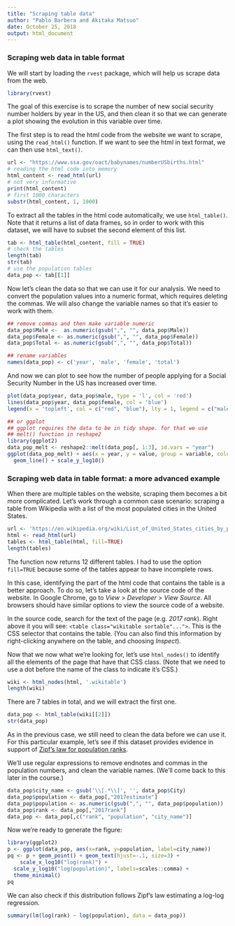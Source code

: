 ```yaml
---
title: "Scraping table data"
author: "Pablo Barbera and Akitaka Matsuo"
date: October 25, 2018
output: html_document
---
```


### Scraping web data in table format

We will start by loading the `rvest` package, which will help us scrape data from the web.

```r
library(rvest)
```

The goal of this exercise is to scrape the number of new social security number holders by year in the US, and then clean it so that we can generate a plot showing the evolution in this variable over time.

The first step is to read the html code from the website we want to scrape, using the `read_html()` function. If we want to see the html in text format, we can then use `html_text()`.

```r
url <- "https://www.ssa.gov/oact/babynames/numberUSbirths.html"
# reading the html code into memory
html_content <- read_html(url)
# not very informative
print(html_content)
# first 1000 characters
substr(html_content, 1, 1000)

```

To extract all the tables in the html code automatically, we use `html_table()`. Note that it returns a list of data frames, so in order to work with this dataset, we will have to subset the second element of this list.

```r
tab <- html_table(html_content, fill = TRUE)
# check the tables
length(tab)
str(tab)
# use the population tables
data_pop <- tab[[1]]
```

Now let's clean the data so that we can use it for our analysis. We need to convert the population values into a numeric format, which requires deleting the commas. We will also change the variable names so that it's easier to work with them.

```r
## remove commas and then make variable numeric
data_pop$Male <-  as.numeric(gsub(",", "", data_pop$Male))
data_pop$Female <- as.numeric(gsub(",", "", data_pop$Female))
data_pop$Total <- as.numeric(gsub(",", "", data_pop$Total))

## rename variables
names(data_pop) <- c('year', 'male', 'female', 'total')
```

And now we can plot to see how the number of people applying for a Social Security Number in the US has increased over time.

```r
plot(data_pop$year, data_pop$male, type = 'l', col = 'red')
lines(data_pop$year, data_pop$female, col = 'blue')
legend(x = 'topleft', col = c("red", "blue"), lty = 1, legend = c("male", "female"))

## or ggplot
## ggplot requires the data to be in tidy shape. for that we use 
## melt() function in reshape2
library(ggplot2)
data_pop_melt <- reshape2::melt(data_pop[, 1:3], id.vars = "year")
ggplot(data_pop_melt) + aes(x = year, y = value, group = variable, colour = variable) + 
  geom_line() + scale_y_log10()


```

### Scraping web data in table format: a more advanced example

When there are multiple tables on the website, scraping them becomes a bit more complicated. Let's work through a common case scenario: scraping a table from Wikipedia with a list of the most populated cities in the United States.

```r
url <- 'https://en.wikipedia.org/wiki/List_of_United_States_cities_by_population'
html <- read_html(url)
tables <- html_table(html, fill=TRUE)
length(tables)
```

The function now returns 12 different tables. I had to use the option `fill=TRUE` because some of the tables appear to have incomplete rows.

In this case, identifying the part of the html code that contains the table is a better approach. To do so, let's take a look at the source code of the website. In Google Chrome, go to _View_ > _Developer_ > _View Source_. All browsers should have similar options to view the source code of a website.

In the source code, search for the text of the page (e.g. _2017 rank_). Right above it you will see: `<table class="wikitable sortable"...">`. This is the CSS selector that contains the table. (You can also find this information by right-clicking anywhere on the table, and choosing _Inspect_).

Now that we now what we're looking for, let's use `html_nodes()` to identify all the elements of the page that have that CSS class. (Note that we need to use a dot before the name of the class to indicate it's CSS.)

```r
wiki <- html_nodes(html, '.wikitable')
length(wiki)
```

There are 7 tables in total, and we will extract the first one.
```r
data_pop <- html_table(wiki[[2]])
str(data_pop)
```

As in the previous case, we still need to clean the data before we can use it. For this particular example, let's see if this dataset provides evidence in support of [Zipf's law for population ranks](https://en.wikipedia.org/wiki/Zipf%27s_law).

We'll use regular expressions to remove endnotes and commas in the population numbers, and clean the variable names. (We'll come back to this later in the course.)

```r
data_pop$city_name <- gsub('\\[.*\\]', '', data_pop$City)
data_pop$population <- data_pop[,"2017estimate"]
data_pop$population <- as.numeric(gsub(",", "", data_pop$population))
data_pop$rank <- data_pop[,"2017rank"]
data_pop <- data_pop[,c("rank", "population", "city_name")]
```

Now we're ready to generate the figure:

```r
library(ggplot2)
p <- ggplot(data_pop, aes(x=rank, y=population, label=city_name))
pq <- p + geom_point() + geom_text(hjust=-.1, size=3) +
	scale_x_log10("log(rank)") + 
  scale_y_log10("log(population)", labels=scales::comma) +
  theme_minimal()
pq
```

We can also check if this distribution follows Zipf's law estimating a log-log regression.
```r
summary(lm(log(rank) ~ log(population), data = data_pop))
```